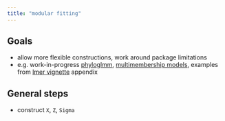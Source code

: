 ```yaml
---
title: "modular fitting"
---
```


## Goals

* allow more flexible constructions, work around package limitations
* e.g. work-in-progress [phyloglmm](https://zenodo.org/records/2639887), [multimembership models](https://rpubs.com/bbolker/groupmembers), examples from [lmer vignette](https://cran.r-project.org/web/packages/lme4/vignettes/lmer.pdf) appendix

## General steps

* construct `X`, `Z`, `Sigma`


